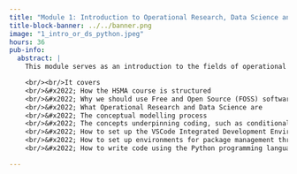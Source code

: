 ```yaml
---
title: "Module 1: Introduction to Operational Research, Data Science and Programming		"
title-block-banner: ../../banner.png
image: "1_intro_or_ds_python.jpeg"
hours: 36
pub-info:
  abstract: |
    This module serves as an introduction to the fields of operational research and data science, as well as ensuring you have the tools setup and all of the Python knowledge you need to be able to access the later sessions delivered on the course.

    <br/><br/>It covers
    <br/>&#x2022; How the HSMA course is structured
    <br/>&#x2022; Why we should use Free and Open Source (FOSS) software
    <br/>&#x2022; What Operational Research and Data Science are
    <br/>&#x2022; The conceptual modelling process
    <br/>&#x2022; The concepts underpinning coding, such as conditional logic, the object oriented paradigm, and more
    <br/>&#x2022; How to set up the VSCode Integrated Development Environment (IDE) for Python Programming
    <br/>&#x2022; How to set up environments for package management throughout the HSMA course using Anaconda or the built-in environment features of VSCode
    <br/>&#x2022; How to write code using the Python programming language

---
```

